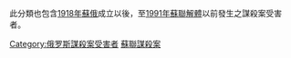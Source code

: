 {{Catnav|頁面分類|人物|各國人物|各國謀殺案受害者}}
{{Catnav|頁面分類|人物|逝世|特殊原因逝世者|謀殺受害者|各國謀殺案受害者}}
{{Catnav|頁面分類|社會|社會問題|犯罪|謀殺|謀殺受害者|各國謀殺案受害者}}
{{Catnav|頁面分類|社會|社會問題|犯罪|謀殺|各國謀殺案|蘇聯謀殺案}}
{{Catnav|頁面分類|社會科學|社會學|刑事學|犯罪|謀殺|各國謀殺案|蘇聯謀殺案}}
{{Catnav|頁面分類|社會科學|心理學|行為|犯罪|謀殺|各國謀殺案|蘇聯謀殺案}}
此分類也包含[[1918年|1918年]][[俄羅斯蘇維埃聯邦社會主義共和國|蘇俄]]成立以後，至[[1991年|1991年]][[蘇聯|蘇聯]][[蘇聯解體|解體]]以前發生之謀殺案受害者。
{{See also|Category:在俄羅斯被謀殺身亡者}}


[[Category:俄罗斯謀殺案受害者|Category:俄罗斯謀殺案受害者]]
[[Category:蘇聯謀殺案|]]